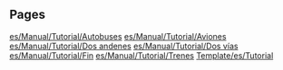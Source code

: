 
== Pages ==
[[es/Manual/Tutorial/Autobuses]]
[[es/Manual/Tutorial/Aviones]]
[[es/Manual/Tutorial/Dos andenes]]
[[es/Manual/Tutorial/Dos vías]]
[[es/Manual/Tutorial/Fin]]
[[es/Manual/Tutorial/Trenes]]
[[Template/es/Tutorial]]
